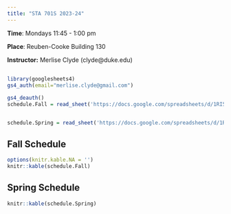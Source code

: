 ```yaml
---
title: "STA 701S 2023-24"
---
```


**Time**: Mondays 11:45 - 1:00 pm

**Place**: Reuben-Cooke Building 130

**Instructor:** Merlise Clyde (clyde\@duke.edu)

## 

```r
library(googlesheets4)
gs4_auth(email="merlise.clyde@gmail.com")
```

```r
gs4_deauth()
schedule.Fall = read_sheet('https://docs.google.com/spreadsheets/d/1RI5q4TM3cUH52WXezd26vLtf9WHF1nakXe2zLTmXJKc', sheet="Fall")


schedule.Spring = read_sheet('https://docs.google.com/spreadsheets/d/1RI5q4TM3cUH52WXezd26vLtf9WHF1nakXe2zLTmXJKc', sheet="Spring")
```

## Fall Schedule

```r
options(knitr.kable.NA = '')
knitr::kable(schedule.Fall)
```

## Spring Schedule

```r
knitr::kable(schedule.Spring)

```
